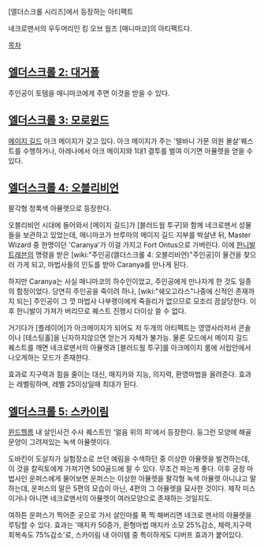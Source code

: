 
[엘더스크롤 시리즈]에서 등장하는 아티팩트

네크로맨서의 우두머리인 킹 오브 웜즈 [매니마코]의 아티팩트다.

[[목차]]

== [[엘더스크롤 2: 대거폴]] ==
주인공이 토템을 매니마코에게 주면 이것을 받을 수 있다.

== [[엘더스크롤 3: 모로윈드]] ==
[[메이지 길드]] 아크 메이지가 갖고 있다. 아크 메이지가 주는 '텔바니 가문 의원 몰살'퀘스트를 수행하거나, 아레나에서 아크 메이지와 1대1 결투를 벌여 이기면 아뮬렛을 얻을 수 있다.

== [[엘더스크롤 4: 오블리비언]] == 
팔각형 청록색 아뮬렛으로 등장한다.

오블리비언 시대에 들어와서 [메이지 길드]가 [블러드웜 투구]와 함께 네크로맨서 성물들을 보관하고 있었는데, 매니마코가 브루마의 메이지 길드 지부를 박살낸 뒤, Master Wizard 중 한명이던 'Caranya'가 이걸 가지고 Fort Ontus으로 가버린다. 이에 [[한니발 트래븐]]의 명령을 받은 [wiki:"주인공(엘더스크롤 4: 오블리비언)"주인공]이 물건을 찾으러 가게 되고, 마법사들의 인도를 받아 Caranya를 만나게 된다.

하지만 Caranya는 사실 매니마코의 하수인이었고, 주인공에게 만나자게 한 것도 일종의 함정이었다. 당연히 주인공을 죽이려 하나, [wiki:"쉐오고라스"나중에 신적인 존재까지 되는] 주인공이 그 깟 마법사 나부랭이에게 죽을리가 없으므로 모조리 끔살당한다. 이후 한니발이 가져가 버리므로 퀘스트 진행시 더이상 쓸 수 없다.  

거기다가 [플레이어]가 아크메이지가 되어도 저 두개의 아티팩트는 영영사라저서 콘솔이나 [테스팅홀]을 닌자하지않으면 얻는거 자체가 불가능. 물론 모드에서 메이지 길드 퀘스트를 깨면 네크로맨서의 아뮬렛과 [블러드웜 투구]를 아크메이지 룸에 서랍안에서 나오게하는 모드가 존재한다.

효과로 지구력과 힘을 줄이는 대신, 매지카와 지능, 의지력, 환영마법을 올려준다. 효과는 레벨링하며, 레벨 25이상일때 최대가 된다.

== [[엘더스크롤 5: 스카이림]] ==
[[윈드헬름]] 내 살인사건 수사 퀘스트인 '얼음 위의 피'에서 등장한다. 둥그런 모양에 해골문양이 그려져있는 녹색 아뮬렛이다.

도바킨이 도살자가 실험장소로 쓰던 예림을 수색하던 중 이상한 아뮬렛을 발견하는데, 이 것을 칼릭토에게 가져가면 500골드에 팔 수 있다. 무조건 파는게 좋다. 이후 궁정 마법사인 운퍼스에게 물어보면 운퍼스는 이상한 아뮬렛을 팔각형 녹색 아뮬렛 아니냐고 말하는데, 운퍼스의 말은 5편의 모습이 아닌, 4편의 그 아뮬렛을 묘사한 것이다. 제작 미스이거나 아니면 네크로맨서의 아뮬렛이 여러모양으로 존재하는 것일지도.

여하튼 운퍼스가 찍어준 곳으로 가서 살인마를 푹 찍 해버리면 네크로 맨서의 아뮬렛을 루팅할 수 있다. 효과는 '매지카 50증가, 환형마법 매지카 소모 25%감소, 체력,지구력 회복속도 75%감소'로, 스카이림 내 아이템 중 특이하게도 디버프 효과가 붙어있다.  


